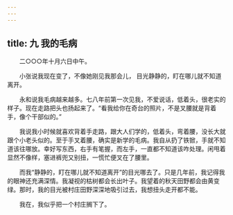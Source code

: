 ```yaml
---
---
---
```

title: 九 我的毛病
---




　　二○○○年十月六日中午。

　　小张说我现在变了，不像她刚见我那会儿， 目光静静的，盯在哪儿就不知道离开。

　　永和说我毛病越来越多。七八年前第一次见我，不爱说话，低着头，很老实的样子。现在走路把头也扬起来了。“看我给你在奇台的照片，不是叉腰就是背着手，像个干部似的。”

　　我说我小时候就喜欢背着手走路，跟大人们学的，低着头，弯着腰，没长大就跟个小老头似的。至于手叉着腰，确实是新学的毛病。我自从扔了铁锨，手就不知道该往哪放。幸好写东西，右手有笔握，而左手，一直都不知道该咋处理。闲甩着显然不像样，塞进裤兜又别扭，一慌忙便叉在了腰里。

　　而我“静静的，盯在哪儿就不知道离开”的目光哪去了。只是几年前，我记得我的眼神还充满深情。我凝视的枯树都会长出叶子。我望着的秋天田野都会由黄变绿。那时，我的目光被村庄田野深深地吸引过去，我想扭头走开都不能。

　　我在，我似乎把一个村庄搁下了。
